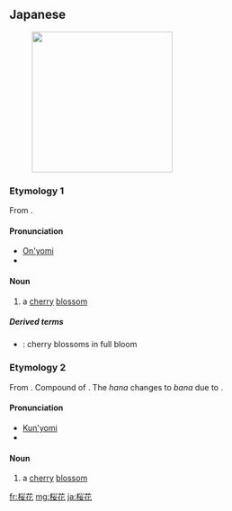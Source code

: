 ==Japanese==
{{wikipedia|lang=ja}}
{{wikipedia|Cherry blossom}}
[[File:Yokohamahizakura.jpg|thumb|250px|{{lang|ja|桜花}}]]

===Etymology 1===
{{ja-kanjitab|おう|か|yomi=o}}
From {{etyl|zhx|ja|sort=おうか}} {{m|zh|櫻花}}.

====Pronunciation====
* [[音読み|On'yomi]]
* {{ja-pron|おうか}}

====Noun====
{{ja-noun|おうか|kyu=櫻花|hhira=あうくわ}}

# a [[cherry]] [[blossom]]

=====Derived terms=====
* {{ja-r|桜花爛漫|おうか らんまん}}: cherry blossoms in full bloom

===Etymology 2===
{{ja-kanjitab|さくら|はな|k2=ばな|yomi=k|r=y}}
From {{etyl|ojp|ja|sort=さくらばな}}. Compound of {{compound|lang=ja|sort=さくらばな|桜|tr1=sakura|t1=cherry tree|花|tr2=hana|t2=blossom, flower}}. The ''hana'' changes to ''bana'' due to {{rendaku|さくらばな}}.

====Pronunciation====
* [[訓読み|Kun'yomi]]
* {{ja-pron|さくらばな}}

====Noun====
{{ja-noun|さくらばな|kyu=櫻花}}

# a [[cherry]] [[blossom]]

[[fr:桜花]]
[[mg:桜花]]
[[ja:桜花]]